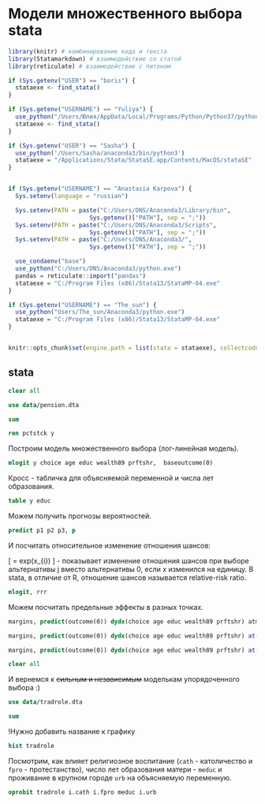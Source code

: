 # Модели множественного выбора stata {#multchoice}


```r
library(knitr) # комбинирование кода и текста
library(Statamarkdown) # взаимодействие со статой
library(reticulate) # взаимодействие с питоном

if (Sys.getenv("USER") == "boris") {
  stataexe <- find_stata()
}

if (Sys.getenv("USERNAME") == "Yuliya") {
  use_python("/Users/Юлия/AppData/Local/Programs/Python/Python37/python.exe")
  stataexe <- find_stata()
}

if (Sys.getenv("USER") == "Sasha") {
  use_python('/Users/Sasha/anaconda3/bin/python3')
  stataexe = "/Applications/Stata/StataSE.app/Contents/MacOS/stataSE"
}


if (Sys.getenv("USERNAME") == "Anastasia Karpova") {
  Sys.setenv(language = "russian")

  Sys.setenv(PATH = paste("C:/Users/DNS/Anaconda3/Library/bin",
                       Sys.getenv()["PATH"], sep = ";"))
  Sys.setenv(PATH = paste("C:/Users/DNS/Anaconda3/Scripts",
                       Sys.getenv()["PATH"], sep = ";"))
  Sys.setenv(PATH = paste("C:/Users/DNS/Anaconda3/",
                       Sys.getenv()["PATH"], sep = ";"))

  use_condaenv("base")
  use_python("C:/Users/DNS/Anaconda3/python.exe")
  pandas = reticulate::import("pandas")
  stataexe = "C:/Program Files (x86)/Stata13/StataMP-64.exe"
}

if (Sys.getenv("USERNAME") == "The_sun") {
  use_python("Users/The_sun/Anaconda3/python.exe")
  stataexe = "C:/Program Files (x86)/Stata13/StataMP-64.exe"
}


knitr::opts_chunk$set(engine.path = list(stata = stataexe), collectcode = TRUE)
```


## stata

```stata
clear all
```

```stata
use data/pension.dta
```

```stata
sum
```

```stata
ren pctstck y
```

Построим модель множественного выбора (лог-линейная модель). 
```stata
mlogit y choice age educ wealth89 prftshr,  baseoutcome(0) 
```

Кросс - табличка для объясняемой переменной и числа лет образования.
```stata
table y educ
```

Можем получить прогнозы вероятностей.
```stata
predict p1 p2 p3, p
```

И посчитать относительное изменение отношения шансов:

\[
\frac{P(y_{i} = j)}{P(y_{i} = 1)} = exp(x_{i}\beta)
\] - показывает изменение отношения шансов при выборе альтернативы j вместо альтернативы 0, если x изменился на единицу.
В stata, в отличие от R, отношение шансов называется relative-risk ratio.

```stata
mlogit, rrr
```


Можем посчитать предельные эффекты в разных точках.
```stata
margins, predict(outcome(0)) dydx(choice age educ wealth89 prftshr) atmeans 

margins, predict(outcome(0)) dydx(choice age educ wealth89 prftshr) at((p25) *)

margins, predict(outcome(0)) dydx(choice age educ wealth89 prftshr) at(age = 69 choice = 0)
```

```stata
clear all
```

И вернемся к ~~сильным и независимым~~ моделькам упорядоченного выбора :) 
```stata
use data/tradrole.dta

sum
```

!Нужно добавить название к графику
```stata
hist tradrole
```

Посмотрим, как влияет религиозное воспитание (`cath` - католичество и `fpro` - протестанство), число лет образования матери - `meduc` и проживание в крупном городе `urb` на объясняемую переменную.

```stata
oprobit tradrole i.cath i.fpro meduc i.urb
```

